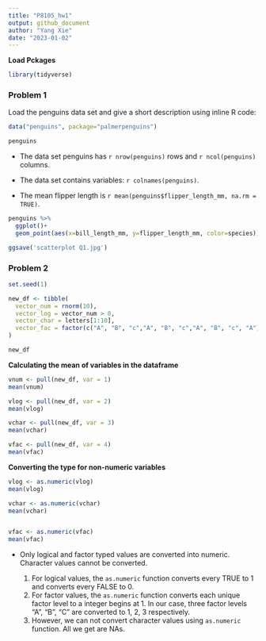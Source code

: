 ```yaml
---
title: "P8105_hw1"
output: github_document
author: "Yang Xie"
date: "2023-01-02"
---
```


**Load Pckages**
```r
library(tidyverse)
```

### Problem 1
Load the penguins data set and give a short description using inline R code:
```r
data("penguins", package="palmerpenguins")

penguins
```

* The data set penguins has `r nrow(penguins)` rows and `r ncol(penguins)` columns.

* The data set contains variables: `r colnames(penguins)`.

* The mean flipper length is `r mean(penguins$flipper_length_mm, na.rm = TRUE)`.

```r
penguins %>%
  ggplot()+
  geom_point(aes(x=bill_length_mm, y=flipper_length_mm, color=species))

ggsave('scatterplot Q1.jpg')

```



### Problem 2
```r
set.seed(1)

new_df <- tibble(
  vector_num = rnorm(10),
  vector_log = vector_num > 0,
  vector_char = letters[1:10],
  vector_fac = factor(c("A", "B", "c","A", "B", "c","A", "B", "c", "A"))
)

new_df
```

**Calculating the mean of variables in the dataframe**
```r
vnum <- pull(new_df, var = 1)
mean(vnum)

vlog <- pull(new_df, var = 2)
mean(vlog)

vchar <- pull(new_df, var = 3)
mean(vchar)

vfac <- pull(new_df, var = 4)
mean(vfac)

```

**Converting the type for non-numeric variables**
```r
vlog <- as.numeric(vlog)
mean(vlog)

vchar <- as.numeric(vchar)
mean(vchar)


vfac <- as.numeric(vfac)
mean(vfac)
```

* Only logical and factor typed values are converted into numeric. Character values cannot be converted.

  1. For logical values, the `as.numeric` function converts every TRUE to 1 and converts every FALSE to 0.
  1. For factor values, the `as.numeric` function converts each unique factor level to a integer begins at 1. In our case, three factor levels "A", "B", "C" are converted to 1, 2, 3 respectively.
  1. However, we can not convert character values using `as.numeric` function. All we get are NAs.


